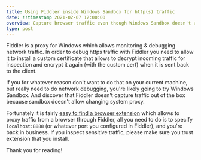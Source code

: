 ```yaml
---
title: Using Fiddler inside Windows Sandbox for http(s) traffic
date: !!timestamp 2021-02-07 12:00:00
overview: Capture browser traffic even though Windows Sandbox doesn't allow changing system proxy
type: post
---
```

Fiddler is a proxy for Windows which allows monitoring & debugging network traffic. In order to debug https traffic with Fiddler you need to allow it to install a custom certificate that allows to decrypt incoming traffic for inspection and encrypt it again (with the custom cert) when it is sent back to the client.

If you for whatever reason don't want to do that on your current machine, but really need to do network debugging, you're likely going to try Windows Sandbox. And discover that Fiddler doesn't capture traffic out of the box because sandbox doesn't allow changing system proxy.

Fortunately it is fairly [easy to find a browser extension](https://duckduckgo.com/?q=browser+proxy+extension) which allows to proxy traffic from a browser through Fiddler, all you need to do is to specify `localhost:8888` (or whatever port you configured in Fiddler), and you're back in business. If you inspect sensitive traffic, please make sure you trust extension that you install.

Thank you for reading!
